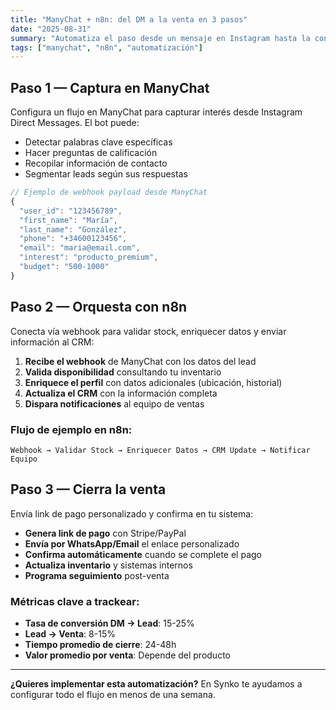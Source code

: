```yaml
---
title: "ManyChat + n8n: del DM a la venta en 3 pasos"
date: "2025-08-31"
summary: "Automatiza el paso desde un mensaje en Instagram hasta la conversión en venta."
tags: ["manychat", "n8n", "automatización"]
---
```


## Paso 1 — Captura en ManyChat

Configura un flujo en ManyChat para capturar interés desde Instagram Direct Messages. El bot puede:

- Detectar palabras clave específicas
- Hacer preguntas de calificación
- Recopilar información de contacto
- Segmentar leads según sus respuestas

```javascript
// Ejemplo de webhook payload desde ManyChat
{
  "user_id": "123456789",
  "first_name": "María",
  "last_name": "González",
  "phone": "+34600123456",
  "email": "maria@email.com",
  "interest": "producto_premium",
  "budget": "500-1000"
}
```

## Paso 2 — Orquesta con n8n

Conecta vía webhook para validar stock, enriquecer datos y enviar información al CRM:

1. **Recibe el webhook** de ManyChat con los datos del lead
2. **Valida disponibilidad** consultando tu inventario
3. **Enriquece el perfil** con datos adicionales (ubicación, historial)
4. **Actualiza el CRM** con la información completa
5. **Dispara notificaciones** al equipo de ventas

### Flujo de ejemplo en n8n:

```
Webhook → Validar Stock → Enriquecer Datos → CRM Update → Notificar Equipo
```

## Paso 3 — Cierra la venta

Envía link de pago personalizado y confirma en tu sistema:

- **Genera link de pago** con Stripe/PayPal
- **Envía por WhatsApp/Email** el enlace personalizado
- **Confirma automáticamente** cuando se complete el pago
- **Actualiza inventario** y sistemas internos
- **Programa seguimiento** post-venta

### Métricas clave a trackear:

- **Tasa de conversión DM → Lead**: 15-25%
- **Lead → Venta**: 8-15%
- **Tiempo promedio de cierre**: 24-48h
- **Valor promedio por venta**: Depende del producto

---

**¿Quieres implementar esta automatización?** En Synko te ayudamos a configurar todo el flujo en menos de una semana.
